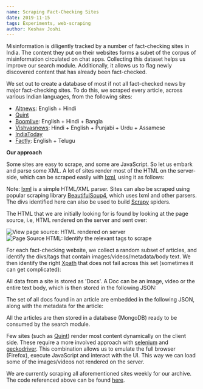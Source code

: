 ```yaml
---
name: Scraping Fact-Checking Sites
date: 2019-11-15
tags: Experiments, web-scraping
author: Keshav Joshi
---
```


Misinformation is diligently tracked by a number of fact-checking sites in India. The content they put on their websites forms a subet of the corpus of misinformation circulated on chat apps. Collecting this dataset helps us improve our search module. Additionally, it allows us to flag newly discovered content that has already been fact-checked.

We set out to create a database of most if not all fact-checked news by major fact-checking sites. To do this, we scraped every article, across various Indian languages, from the following sites:

- [Altnews](https://www.altnews.in/): English + Hindi
- [Quint](https://www.thequint.com/news/webqoof)
- [Boomlive](https://www.boomlive.in/): English + Hindi + Bangla
- [Vishvasnews](https://www.vishvasnews.com/): Hindi + English + Punjabi + Urdu + Assamese
- [IndiaToday](https://www.indiatoday.in/fact-check)
- [Factly](https://factly.in/category/fact-check/fake-news/): English + Telugu

**Our approach**

Some sites are easy to scrape, and some are JavaScript. So let us embark and parse some XML. A lot of sites render most of the HTML on the server-side, which can be scraped easily with [lxml](https://lxml.de/index.html), using it as follows:

Note: [lxml](https://lxml.de/index.html) is a simple HTML/XML parser. Sites can also be scraped using popular scraping library [BeautifulSoup4](https://www.crummy.com/software/BeautifulSoup/bs4/doc/), which uses lxml and other parsers. The divs identified here can also be used to build [Scrapy](https://scrapy.org/) spiders.

The HTML that we are initially looking for is found by looking at the page source, i.e, HTML rendered on the server and sent over:

![View page source: HTML rendered on server](../images/view_page_source_ex.png)![Page Source HTML: Identify the relevant tags to scrape](https://tattle-media.s3.amazonaws.com/html_page_source_ex.png)

For each fact-checking website, we collect a random subset of articles, and identify the divs/tags that contain images/videos/metadata/body text. We then identify the right [Xpath](https://devhints.io/xpath) that does not fail across this set (sometimes it can get complicated):

All data from a site is stored as 'Docs'. A Doc can be an image, video or the entire text body, which is then stored in the following JSON:

The set of all docs found in an article are embedded in the following JSON, along with the metadata for the article:

All the articles are then stored in a database (MongoDB) ready to be consumed by the search module.

Few sites (such as [Quint](https://www.thequint.com/news/webqoof)) render most content dynamically on the client side. These require a more involved approach with [selenium](https://www.seleniumhq.org/) and [geckodriver](https://github.com/mozilla/geckodriver). This combination allows us to emulate the full browser (Firefox), execute JavaScript and interact with the UI. This way we can load some of the images/videos not rendered on the server.

We are currently scraping all aforementioned sites weekly for our archive. The code referenced above can be found [here](https://github.com/tattle-made/tattle-research/tree/master/scraping).
